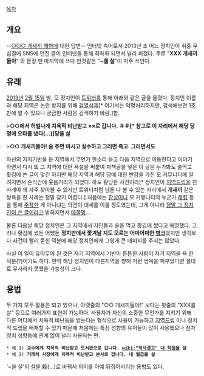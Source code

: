 [[목차]]
== 개요 ==
--[[○○○ 개새끼 해봐]]에 대한 답변--
인터넷 속어로서 2013년 초 어느 정치인이 취중 무심결에 SNS에 던진 글이 인터넷을 통해 회화화 되면서 널리 퍼졌다. 주로 "'''XXX 개새끼들아'''" 와 문장 맨 마지막에 쓰다 만것같은 "'''~를 살'''"이 자주 쓰인다.

== 유래 ==
[[2013년]] [[2월 15일]] 밤, 모 정치인이 [[트위터]]를 통해 아래와 같은 글을 올렸다. 정치인 이름과 해당 지역은 논란 방지를 위해 [[검열삭제]][* 여기서는 익명처리하지만, 검색해보면 1초만에 알 수 있으니 궁금한 사람은 검색하기 바람.]함.

>''' ○○에서 허벌나게 치욕적 비난받고 ××로 갑니다. ＃＃[* 참고로 이 자리에서 해당 당명에 오타를 냈다(...)]당을 살'''

>''' ○○ 개새끼들아! 술 주면 마시고 실수하고 그러면 죽고. 그러면서도'''

자신의 지지기반을 둔 지역에서 무언가 한소리 듣고 다음 지역으로 이동한다고 이야기 하면서 다시 또 그 지역에 대한 욕설을 써붙여 자책골을 넣은 이 글은 누가봐도 술먹고 홧김에 쓴 글이 맞긴 하지만 해당 지역과 해당 당에 대한 반감을 가진 모 커뮤니티에 알려지면서 순식간에 웃음거리가 되었다. 하도 황당한 사건이라[* 정치인이 [[지역드립]]을 친 사례야 꽤 자주 찾아볼 수 있지만 트위터처럼 남들 다 볼 수 있는 자리에서 '''개새끼''' 같은 쌍욕을 한 사례는 정말 찾기 어렵다.] 처음에는 [[합성]]이나 모 커뮤니티의 누군가 [[해킹]] 등을 통해 [[주작]]한 게 아니냐는 의견이 대세를 이룰 정도였는데, 그게 아니라 [[그실일|정말 그 정치인이 쓴 글]]이라고 밝혀지면서 [[데꿀멍]]...

물론 다음날 해당 정치인은 그 지역에서 지인들과 술을 먹고 홧김에 썼다고 해명했다. 그러나 홧김에 썼든 어쨌든 '''정치판에서 쫓겨날 지도 모르는 어마어마한 [[병크]]'''였지만 생각보다 사건이 빨리 묻힌 덕분에 해당 정치인에게 그렇게 큰 데미지를 주지는 않았다. 

사실 이 일이 유야무야 된 것은 자기 지역에서 기반이 튼튼한 사람이 자기 지역을 욕 한 덕분(?)이기도 하다. 만약 해당 정치인이 다른지역을 향해 저런 쌍욕을 퍼부었다면 절대로 무사하지 못했을 가능성이 크다.

== 용법 ==
두 가지 모두 활용은 되고 있으나, 아랫줄의 "○○ 개새끼들아!" 보다는 윗줄의 "XXX를 살" 등으로 여러가지 표현이 가능하다. 사용자가 자신의 소중한 무언가를 지키기 위해 다른 어디에서 치욕적 비난등을 받는다는 형식으로 사용이 가능하고 [[지역드립]] 이나 정치적 드립을 배재할 수 있기 때문에 처음에는 특정 성향의 유저들이 많이 사용했으나 점차 정치 성향등에 관계 없이 널리 사용되는 편.

 * 예 1) '''교수에게 치욕적 비난받고 도서관으로 갑니다. [[wiki:"학사경고" 내 학점]]을 살'''
 * 예 2) '''거래처 사장에게 치욕적 비난받고 본사로 갑니다. 내 월급을 살'''

'~을 살'의 살을 殺(...)로 바꿔서 의미를 아예 뒤집어버리는 용법도 있다.
